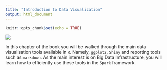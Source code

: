 ```yaml
---
title: "Introduction to Data Visualization"
output: html_document
---
```


```r
knitr::opts_chunk$set(echo = TRUE)
```

![](images/flow-dtvisual.png)


In this chapter of the book you will be walked through the main data visualisation tools available in `R`. Namely, `ggplot2`, `Shiny` and reporting tools such as `markdown`. As the main interest is on Big Data Infrastructure, you will learn how to efficiently use these tools in the `Spark` framework. 



